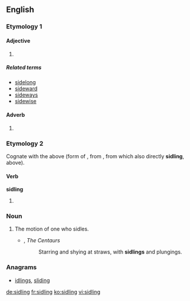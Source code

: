 ==English==

===Etymology 1===

====Adjective====
{{head|en|adjective}}

# {{alternative spelling of|sideling}}

=====Related terms=====
* [[sidelong]]
* [[sideward]]
* [[sideways]]
* [[sidewise]]

====Adverb====
{{head|en|adverb}}

# {{alternative spelling of|sideling}}

===Etymology 2===
Cognate with the above (form of {{term|sidle|lang=en}}, from {{etyl|enm|-}} {{term|sidlyng|lang=enm}}, from which also directly '''sidling''', above).

====Verb====
'''sidling'''

# {{present participle of|sidle|lang=en}}

===Noun===
{{en-noun}}

# The motion of one who sidles.
#* {{w|Rudyard Kipling}}, ''The Centaurs''
#*: Starring and shying at straws, with '''sidlings''' and plungings.

===Anagrams===
* [[idlings#English|idlings]], [[sliding#English|sliding]]

[[de:sidling]]
[[fr:sidling]]
[[ko:sidling]]
[[vi:sidling]]
